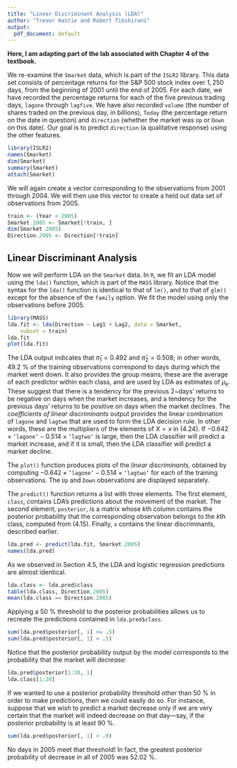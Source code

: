 ```yaml
---
title: "Linear Discriminant Analysis (LDA)"
author: "Trevor Hastie and Robert Tibshirani"
output:
  pdf_document: default
---
```


**Here, I am adapting part of the lab associated with Chapter 4 of the textbook.** 

We re-examine 
the `Smarket` data, which is part of the `ISLR2` library. This
data set consists of percentage returns for the S\&P 500 stock index
over $1,250$ days, from the beginning of 2001 until the end of
2005. For each date, we have recorded the percentage returns for each
of the five previous trading days, `lagone` through `lagfive`. We
have also recorded `volume` (the number of shares traded on the previous day, in billions), `Today` (the percentage return on the date in question)  and `direction` (whether the market was `Up` or `Down` on this date). Our goal is to predict `direction` (a qualitative response) using the other features.

```r
library(ISLR2)
names(Smarket)
dim(Smarket)
summary(Smarket)
attach(Smarket)
```

We will again create a vector corresponding to the observations from 2001 through 2004. We will then use this vector to create a held out data set of observations from 2005.

```r
train <- (Year < 2005)
Smarket.2005 <- Smarket[!train, ]
dim(Smarket.2005)
Direction.2005 <- Direction[!train]
```

## Linear Discriminant Analysis

Now we will perform LDA on the `Smarket` data. In `R`, we fit an LDA model using the  `lda()` function, which is part of the `MASS` library. Notice that the syntax for the `lda()` function is identical to that of `lm()`, and to that of `glm()` except for the absence of the `family` option. We fit the model using only the observations before 2005.

```r
library(MASS)
lda.fit <- lda(Direction ~ Lag1 + Lag2, data = Smarket,
    subset = train)
lda.fit
plot(lda.fit)
```

The LDA output indicates that $\hat\pi_1=0.492$ and $\hat\pi_2=0.508$; in other words, $49.2$ \% of the training observations correspond to days during which the market went down.
 It also provides the group means; these are the average of each predictor within each class, and are used by LDA as estimates of $\mu_k$.
 These suggest that there is a tendency for the previous 2~days' returns to be negative on days when the market increases, and a tendency for the previous days' returns to be positive on days when the market declines.
  The *coefficients of linear discriminants* output provides the linear combination of `lagone` and `lagtwo` that are used to form the LDA decision rule. In other words, these are the multipliers of the elements of $X=x$ in (4.24).
  If $-0.642 \times \texttt{`lagone`} - 0.514 \times \texttt{`lagtwo`}$ is large, then the LDA classifier will predict a market increase, and if it is small, then the LDA classifier will predict a market decline.

  The `plot()` function produces plots of the *linear discriminants*, obtained by computing $-0.642 \times \texttt{`lagone`} - 0.514 \times \texttt{`lagtwo`}$ for each of the training observations. The `Up` and `Down` observations are displayed separately.




The `predict()` function returns a list with three elements. The first element,  `class`,  contains LDA's predictions about the movement of the market. The second element, `posterior`, is a matrix whose $k$th column contains the posterior probability that the corresponding observation belongs to the $k$th class, computed from (4.15). Finally, `x` contains the linear discriminants, described earlier.

```r
lda.pred <- predict(lda.fit, Smarket.2005)
names(lda.pred)
```

As we observed in Section 4.5, the LDA and logistic regression predictions are almost identical.

```r
lda.class <- lda.pred$class
table(lda.class, Direction.2005)
mean(lda.class == Direction.2005)
```

Applying a $50$ \% threshold to the posterior probabilities allows us to recreate the predictions contained in `lda.pred$class`.

```r
sum(lda.pred$posterior[, 1] >= .5)
sum(lda.pred$posterior[, 1] < .5)
```

Notice that the posterior probability output by the model corresponds to the probability that the market will *decrease*:

```r
lda.pred$posterior[1:20, 1]
lda.class[1:20]
```

If we wanted to use a posterior probability threshold other than $50$ \% in order to make predictions, then we could easily do so. For instance, suppose that we wish to predict a market decrease only if we are very certain that the market will indeed decrease on that day---say, if the posterior probability
is at least $90$ \%.

```r
sum(lda.pred$posterior[, 1] > .9)
```

No days in 2005 meet that threshold! In fact, the greatest posterior probability of decrease in all of 2005 was $52.02$ \%.
